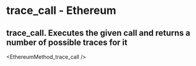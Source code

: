 # trace_call - Ethereum

## trace_call. Executes the given call and returns a number of possible traces for it


<EthereumMethod_trace_call />
